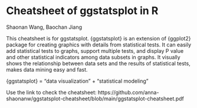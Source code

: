 # Cheatsheet of ggstatsplot in R

Shaonan Wang, Baochan Jiang

This cheatsheet is for ggstatsplot. {ggstatsplot} is an extension of {ggplot2} package for creating graphics with details from statistical tests. It can easily add statistical tests to graphs, support multiple tests, and display P value and other statistical indicators among data subsets in graphs. It visually shows the relationship between data sets and the results of statistical tests, makes data mining easy and fast. 

{ggstatsplot} = "data visualization" + "statistical modeling"

Use the link to check the cheatsheet: https://github.com/anna-shaonanw/ggstatsplot-cheatsheet/blob/main/ggstatsplot-cheatsheet.pdf

